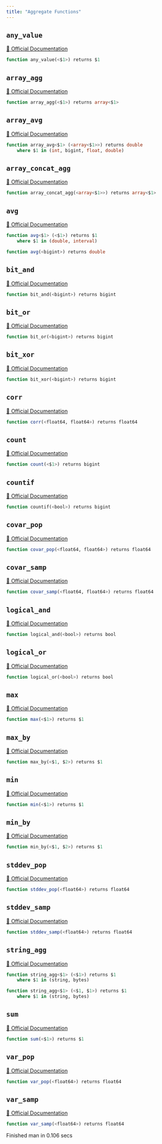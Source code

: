 ```yaml
---
title: "Aggregate Functions"
---
```


## `any_value`
[🔗 Official Documentation](https://cloud.google.com/bigquery/docs/reference/standard-sql/aggregate_functions#any_value)

```sql
function any_value(<$1>) returns $1
```


## `array_agg`
[🔗 Official Documentation](https://cloud.google.com/bigquery/docs/reference/standard-sql/aggregate_functions#array_agg)

```sql
function array_agg(<$1>) returns array<$1>
```


## `array_avg`
[🔗 Official Documentation]()

```sql
function array_avg<$1> (<array<$1>>) returns double
	where $1 in (int, bigint, float, double)
```


## `array_concat_agg`
[🔗 Official Documentation](https://cloud.google.com/bigquery/docs/reference/standard-sql/aggregate_functions#array_concat_agg)

```sql
function array_concat_agg(<array<$1>>) returns array<$1>
```


## `avg`
[🔗 Official Documentation](https://cloud.google.com/bigquery/docs/reference/standard-sql/aggregate_functions#avg)

```sql
function avg<$1> (<$1>) returns $1
	where $1 in (double, interval)
```


```sql
function avg(<bigint>) returns double
```


## `bit_and`
[🔗 Official Documentation](https://cloud.google.com/bigquery/docs/reference/standard-sql/aggregate_functions#bit_and)

```sql
function bit_and(<bigint>) returns bigint
```


## `bit_or`
[🔗 Official Documentation](https://cloud.google.com/bigquery/docs/reference/standard-sql/aggregate_functions#bit_or)

```sql
function bit_or(<bigint>) returns bigint
```


## `bit_xor`
[🔗 Official Documentation](https://cloud.google.com/bigquery/docs/reference/standard-sql/aggregate_functions#bit_xor)

```sql
function bit_xor(<bigint>) returns bigint
```


## `corr`
[🔗 Official Documentation](https://cloud.google.com/bigquery/docs/reference/standard-sql/statistical_aggregate_functions#corr)

```sql
function corr(<float64, float64>) returns float64
```


## `count`
[🔗 Official Documentation](https://cloud.google.com/bigquery/docs/reference/standard-sql/aggregate_functions#count)

```sql
function count(<$1>) returns bigint
```


## `countif`
[🔗 Official Documentation](https://cloud.google.com/bigquery/docs/reference/standard-sql/aggregate_functions#countif)

```sql
function countif(<bool>) returns bigint
```


## `covar_pop`
[🔗 Official Documentation](https://cloud.google.com/bigquery/docs/reference/standard-sql/statistical_aggregate_functions#covar_pop)

```sql
function covar_pop(<float64, float64>) returns float64
```


## `covar_samp`
[🔗 Official Documentation](https://cloud.google.com/bigquery/docs/reference/standard-sql/statistical_aggregate_functions#covar_samp)

```sql
function covar_samp(<float64, float64>) returns float64
```


## `logical_and`
[🔗 Official Documentation](https://cloud.google.com/bigquery/docs/reference/standard-sql/aggregate_functions#logical_and)

```sql
function logical_and(<bool>) returns bool
```


## `logical_or`
[🔗 Official Documentation](https://cloud.google.com/bigquery/docs/reference/standard-sql/aggregate_functions#logical_or)

```sql
function logical_or(<bool>) returns bool
```


## `max`
[🔗 Official Documentation](https://cloud.google.com/bigquery/docs/reference/standard-sql/aggregate_functions#max)

```sql
function max(<$1>) returns $1
```


## `max_by`
[🔗 Official Documentation](https://cloud.google.com/bigquery/docs/reference/standard-sql/aggregate_functions#max_by)

```sql
function max_by(<$1, $2>) returns $1
```


## `min`
[🔗 Official Documentation](https://cloud.google.com/bigquery/docs/reference/standard-sql/aggregate_functions#min)

```sql
function min(<$1>) returns $1
```


## `min_by`
[🔗 Official Documentation](https://cloud.google.com/bigquery/docs/reference/standard-sql/aggregate_functions#min_by)

```sql
function min_by(<$1, $2>) returns $1
```


## `stddev_pop`
[🔗 Official Documentation](https://cloud.google.com/bigquery/docs/reference/standard-sql/statistical_aggregate_functions#stddev_pop)

```sql
function stddev_pop(<float64>) returns float64
```


## `stddev_samp`
[🔗 Official Documentation](https://cloud.google.com/bigquery/docs/reference/standard-sql/statistical_aggregate_functions#stddev_samp)

```sql
function stddev_samp(<float64>) returns float64
```


## `string_agg`
[🔗 Official Documentation](https://cloud.google.com/bigquery/docs/reference/standard-sql/aggregate_functions#string_agg)

```sql
function string_agg<$1> (<$1>) returns $1
	where $1 in (string, bytes)
```


```sql
function string_agg<$1> (<$1, $1>) returns $1
	where $1 in (string, bytes)
```


## `sum`
[🔗 Official Documentation](https://cloud.google.com/bigquery/docs/reference/standard-sql/aggregate_functions#sum)

```sql
function sum(<$1>) returns $1
```


## `var_pop`
[🔗 Official Documentation](https://cloud.google.com/bigquery/docs/reference/standard-sql/statistical_aggregate_functions#var_pop)

```sql
function var_pop(<float64>) returns float64
```


## `var_samp`
[🔗 Official Documentation](https://cloud.google.com/bigquery/docs/reference/standard-sql/statistical_aggregate_functions#var_samp)

```sql
function var_samp(<float64>) returns float64
```


   Finished man in 0.106 secs

